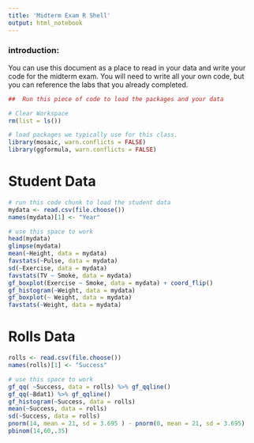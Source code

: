 ```yaml
---
title: 'Midterm Exam R Shell'
output: html_notebook
---
```



### introduction:

You can use this document as a place to read in your data and write your code for the midterm exam.  You will need to write all your own code, but you can reference the labs that you already completed.
 


```r
##  Run this piece of code to load the packages and your data

# Clear Workspace
rm(list = ls()) 

# load packages we typically use for this class.
library(mosaic, warn.conflicts = FALSE) 
library(ggformula, warn.conflicts = FALSE)
```


# Student Data

```r
# run this code chunk to load the student data
mydata <- read.csv(file.choose())
names(mydata)[1] <- "Year"
```

```r
# use this space to work
head(mydata)
glimpse(mydata)
mean(~Height, data = mydata)
favstats(~Pulse, data = mydata)
sd(~Exercise, data = mydata)
favstats(TV ~ Smoke, data = mydata)
gf_boxplot(Exercise ~ Smoke, data = mydata) + coord_flip()
gf_histogram(~Weight, data = mydata)
gf_boxplot(~ Weight, data = mydata)
favstats(~Weight, data = mydata)

```



# Rolls Data
```r
rolls <- read.csv(file.choose())
names(rolls)[1] <- "Success"
```


```r
# use this space to work
gf_qq( ~Success, data = rolls) %>% gf_qqline()
gf_qq(~Bdat1) %>% gf_qqline()
gf_histogram(~Success, data = rolls)
mean(~Success, data = rolls)
sd(~Success, data = rolls)
pnorm(14, mean = 21, sd = 3.695 ) - pnorm(0, mean = 21, sd = 3.695)
pbinom(14,60,.35)


```

